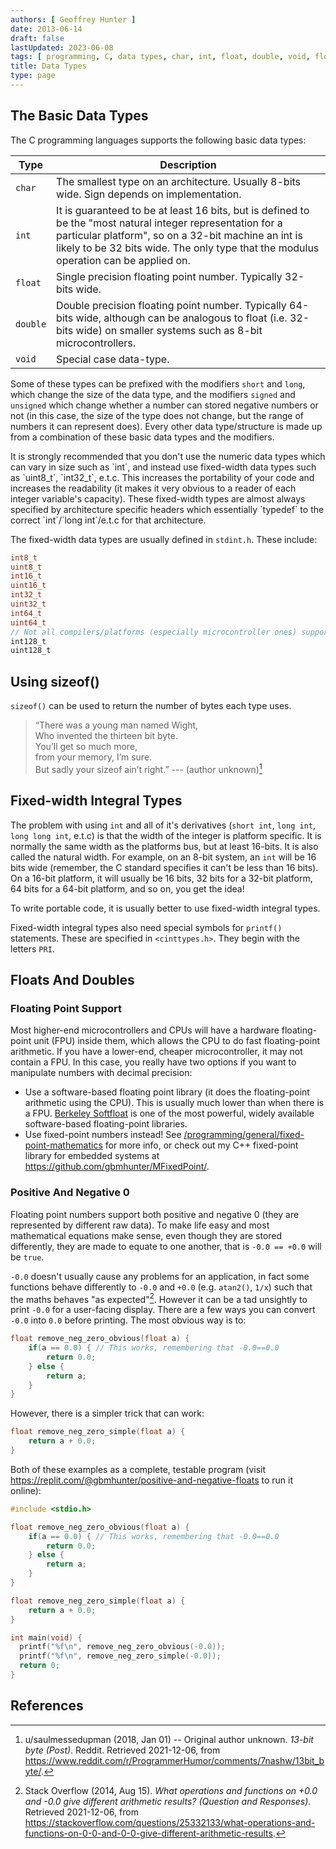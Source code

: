 ```yaml
---
authors: [ Geoffrey Hunter ]
date: 2013-06-14
draft: false
lastUpdated: 2023-06-08
tags: [ programming, C, data types, char, int, float, double, void, floating point, fixed-width ]
title: Data Types
type: page
---
```



## The Basic Data Types

The C programming languages supports the following basic data types:

| Type          | Description
|---------------|----------------------
| `char`        | The smallest type on an architecture. Usually 8-bits wide. Sign depends on implementation.
| `int`         | It is guaranteed to be at least 16 bits, but is defined to be the "most natural integer representation for a particular platform", so on a 32-bit machine an int is likely to be 32 bits wide. The only type that the modulus operation can be applied on. 
| `float`       | Single precision floating point number. Typically 32-bits wide.
| `double`      | Double precision floating point number. Typically 64-bits wide, although can be analogous to float (i.e. 32-bits wide) on smaller systems such as 8-bit microcontrollers.
| `void`        | Special case data-type.

Some of these types can be prefixed with the modifiers `short` and `long`, which change the size of the data type, and the modifiers `signed` and `unsigned` which change whether a number can stored negative numbers or not (in this case, the size of the type does not change, but the range of numbers it can represent does). Every other data type/structure is made up from a combination of these basic data types and the modifiers.

<Aside type="caution">
It is strongly recommended that you don't use the numeric data types which can vary in size such as `int`, and instead use fixed-width data types such as `uint8_t`, `int32_t`, e.t.c. This increases the portability of your code and increases the readability (it makes it very obvious to a reader of each integer variable's capacity). These fixed-width types are almost always specified by architecture specific headers which essentially `typedef` to the correct `int`/`long int`/e.t.c for that architecture.
</Aside>

The fixed-width data types are usually defined in `stdint.h`. These include:

```c
int8_t
uint8_t
int16_t
uint16_t
int32_t
uint32_t
int64_t
uint64_t
// Not all compilers/platforms (especially microcontroller ones) support these last two
int128_t
uint128_t 
```

## Using sizeof()

`sizeof()` can be used to return the number of bytes each type uses.

> “There was a young man named Wight,  
> Who invented the thirteen bit byte.  
> You’ll get so much more,  
> from your memory, I’m sure.  
> But sadly your sizeof ain’t right.” --- (author unknown)[^bib-reddit-13-bit-byte]

## Fixed-width Integral Types

The problem with using `int` and all of it's derivatives (`short int`, `long int`, `long long int`, e.t.c) is that the width of the integer is platform specific. It is normally the same width as the platforms bus, but at least 16-bits. It is also called the natural width. For example, on an 8-bit system, an `int` will be 16 bits wide (remember, the C standard specifies it can't be less than 16 bits). On a 16-bit platform, it will usually be 16 bits, 32 bits for a 32-bit platform, 64 bits for a 64-bit platform, and so on, you get the idea!

To write portable code, it is usually better to use fixed-width integral types.

Fixed-width integral types also need special symbols for `printf()` statements. These are specified in `<cinttypes.h>`. They begin with the letters `PRI`.

## Floats And Doubles

### Floating Point Support

Most higher-end microcontrollers and CPUs will have a hardware floating-point unit (FPU) inside them, which allows the CPU to do fast floating-point arithmetic. If you have a lower-end, cheaper microcontroller, it may not contain a FPU. In this case, you really have two options if you want to manipulate numbers with decimal precision:

* Use a software-based floating point library (it does the floating-point arithmetic using the CPU). This is usually much lower than when there is a FPU. [Berkeley Softfloat](http://www.jhauser.us/arithmetic/SoftFloat.html) is one of the most powerful, widely available software-based floating-point libraries.
* Use fixed-point numbers instead! See [/programming/general/fixed-point-mathematics](/programming/general/fixed-point-mathematics) for more info, or check out my C++ fixed-point library for embedded systems at https://github.com/gbmhunter/MFixedPoint/.

### Positive And Negative 0

Floating point numbers support both positive and negative 0 (they are represented by different raw data). To make life easy and most mathematical equations make sense, even though they are stored differently, they are made to equate to one another, that is `-0.0 == +0.0` will be `true`.

`-0.0` doesn't usually cause any problems for an application, in fact some functions behave differently to `-0.0` and `+0.0` (e.g. `atan2()`, `1/x`) such that the maths behaves "as expected"[^bib-stack-of-p0-n0-what-gives-diff-results]. However it can be a tad unsightly to print `-0.0` for a user-facing display. There are a few ways you can convert `-0.0` into `0.0` before printing. The most obvious way is to:

```c
float remove_neg_zero_obvious(float a) {
    if(a == 0.0) { // This works, remembering that -0.0==0.0
        return 0.0;
    } else {
        return a;
    }
}
```

However, there is a simpler trick that can work:

```c
float remove_neg_zero_simple(float a) {
    return a + 0.0;
}
```

Both of these examples as a complete, testable program (visit https://replit.com/@gbmhunter/positive-and-negative-floats to run it online):

```c
#include <stdio.h>

float remove_neg_zero_obvious(float a) {
    if(a == 0.0) { // This works, remembering that -0.0==0.0
        return 0.0;
    } else {
        return a;
    }
}

float remove_neg_zero_simple(float a) {
    return a + 0.0;
}

int main(void) {  
  printf("%f\n", remove_neg_zero_obvious(-0.0));
  printf("%f\n", remove_neg_zero_simple(-0.0));
  return 0;
}
```

## References

[^bib-reddit-13-bit-byte]: u/saulmessedupman (2018, Jan 01) -- Original author unknown. _13-bit byte (Post)_. Reddit. Retrieved 2021-12-06, from https://www.reddit.com/r/ProgrammerHumor/comments/7nashw/13bit_byte/.
[^bib-stack-of-p0-n0-what-gives-diff-results]:  Stack Overflow (2014, Aug 15). _What operations and functions on +0.0 and -0.0 give different arithmetic results? (Question and Responses)_. Retrieved 2021-12-06, from https://stackoverflow.com/questions/25332133/what-operations-and-functions-on-0-0-and-0-0-give-different-arithmetic-results.
